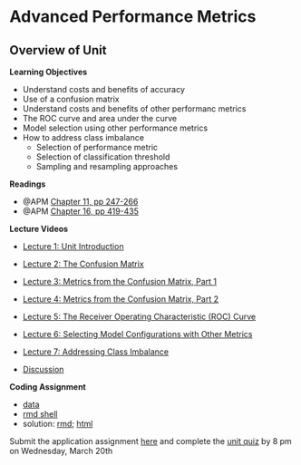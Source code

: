 # Advanced Performance Metrics


## Overview of Unit

**Learning Objectives**

* Understand costs and benefits of accuracy 
* Use of a confusion matrix
* Understand costs and benefits of other performanc metrics
* The ROC curve and area under the curve
* Model selection using other performance metrics
* How to address class imbalance
  * Selection of performance metric
  * Selection of classification threshold
  * Sampling and resampling approaches


**Readings**

* @APM [Chapter 11, pp 247-266](https://vuquangnguyen2016.files.wordpress.com/2018/03/applied-predictive-modeling-max-kuhn-kjell-johnson_1518.pdf)
* @APM [Chapter 16, pp 419-435](https://vuquangnguyen2016.files.wordpress.com/2018/03/applied-predictive-modeling-max-kuhn-kjell-johnson_1518.pdf)

**Lecture Videos**

* [Lecture 1: Unit Introduction]()
* [Lecture 2: The Confusion Matrix]()
* [Lecture 3: Metrics from the Confusion Matrix, Part 1]()
* [Lecture 4: Metrics from the Confusion Matrix, Part 2]()
* [Lecture 5: The Receiver Operating Characteristic (ROC) Curve]()
* [Lecture 6: Selecting Model Configurations with Other Metrics]()
* [Lecture 7: Addressing Class Imbalance]()

* [Discussion]()

**Coding Assignment**

* [data]()
* [rmd shell]()
* solution: [rmd](); [html]()


Submit the application assignment [here]() and complete the [unit quiz]() by 8 pm on Wednesday, March 20th
 

